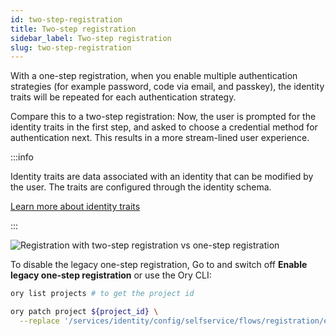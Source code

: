 ```yaml
---
id: two-step-registration
title: Two-step registration
sidebar_label: Two-step registration
slug: two-step-registration
---
```


With a one-step registration, when you enable multiple authentication strategies (for example password, code via email, and
passkey), the identity traits will be repeated for each authentication strategy.

Compare this to a two-step registration: Now, the user is prompted for the identity traits in the first step, and asked to choose
a credential method for authentication next. This results in a more stream-lined user experience.

:::info

Identity traits are data associated with an identity that can be modified by the user. The traits are configured through the
identity schema.

[Learn more about identity traits](../../kratos/manage-identities/managing-users-identities-metadata#traits)

:::

![Registration with two-step registration vs one-step registration](./_static/two-step-registration.png)

To disable the legacy one-step registration, Go to <ConsoleLink route="project.authentication" /> and switch off **Enable legacy
one-step registration** or use the Ory CLI:

```bash
ory list projects # to get the project id

ory patch project ${project_id} \
  --replace '/services/identity/config/selfservice/flows/registration/enable_legacy_one_step=false'
```
